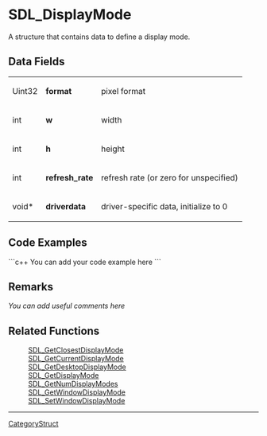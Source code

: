 <!-- pragma section-numbers off -->
<!-- pragma disable-camelcase -->

= SDL_DisplayMode =
A structure that contains data to define a display mode.


== Data Fields ==
{|
|Uint32
|'''format'''
|pixel format
|-
|int
|'''w'''
|width
|-
|int
|'''h'''
|height
|-
|int
|'''refresh_rate'''
|refresh rate (or zero for unspecified)
|-
|void*
|'''driverdata'''
|driver-specific data, initialize to 0
|}

== Code Examples ==
```c++
You can add your code example here
```

== Remarks ==
''You can add useful comments here''

== Related Functions ==
:[[SDL_GetClosestDisplayMode]]
:[[SDL_GetCurrentDisplayMode]]
:[[SDL_GetDesktopDisplayMode]]
:[[SDL_GetDisplayMode]]
:[[SDL_GetNumDisplayModes]]
:[[SDL_GetWindowDisplayMode]]
:[[SDL_SetWindowDisplayMode]]

----
[[CategoryStruct]]
